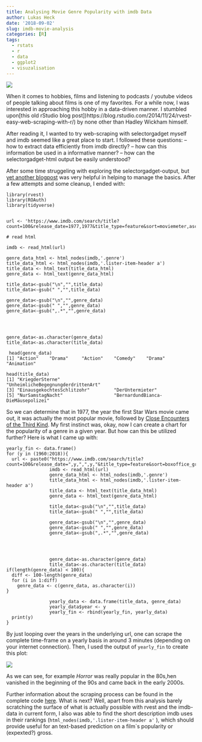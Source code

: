 ```yaml
---
title: Analysing Movie Genre Popularity with imdb Data
author: Lukas Heck
date: '2018-09-02'
slug: imdb-movie-analysis
categories: [R]
tags:
  - rstats
  - r
  - data
  - ggplot2
  - visuzalisation
---
```

![](https://raw.githubusercontent.com/heck1/blog/master/static/images/imdb2.png)



When it comes to hobbies, films and listening to podcasts / youtube videos of people talking about films is one of my favorites. For a while now, I was interested in approaching this hobby in a 
data-driven manner. I stumbled upon[this old rStudio blog post])https://blog.rstudio.com/2014/11/24/rvest-easy-web-scraping-with-r/) by none other than Hadley Wickham himself. 

After reading it, I wanted to try web-scraping with selectorgadget myself and imdb seemed 
like a great place to start. I followed these questions:
-- how to extract data efficiently from imdb directly?
-- how can this information be used in a informative manner?
-- how can the selectorgadget-html output be easily understood?

After some time struggeling with exploring the selectorgadget-output, but [yet another blogpost](https://rstudio-pubs-static.s3.amazonaws.com/266430_f3fd4660b2744751ab144aa130768a06.html) was very helpful in helping to manage the basics. After a few attempts and some cleanup, I ended with:


```{  message=FALSE }

library(rvest)
library(ROAuth)
library(tidyverse)


url <- 'https://www.imdb.com/search/title?count=100&release_date=1977,1977&title_type=feature&sort=moviemeter,asc'

# read html

imdb <- read_html(url)

genre_data_html <- html_nodes(imdb,'.genre')
title_data_html <- html_nodes(imdb,'.lister-item-header a')
title_data <- html_text(title_data_html)
genre_data <- html_text(genre_data_html)
                
title_data<-gsub("\n","",title_data)
title_data<-gsub(" ","",title_data)
                
genre_data<-gsub("\n","",genre_data)
genre_data<-gsub(" ","",genre_data)
genre_data<-gsub(",.*","",genre_data)
                
                
                
                
genre_data<-as.character(genre_data)
title_data<-as.character(title_data)

```

```
 head(genre_data)
[1] "Action"    "Drama"     "Action"    "Comedy"    "Drama"     "Animation"
```

```
head(title_data)
[1] "KriegderSterne"                    "UnheimlicheBegegnungderdrittenArt"
[3] "EinausgekochtesSchlitzohr"         "DerUntermieter"                   
[5] "NurSamstagNacht"                   "BernardundBianca-DieMäusepolizei" 
```

So we can determine that in 1977, the year the first Star Wars movie came out, it was actually the most popular movie, followed by [Close Encounters of the Third Kind](https://www.imdb.com/title/tt0075860/?ref_=adv_li_tt).
My first instinct was, okay, now I can create a chart for the popularity of a genre in a given year.
But how can this be utilized further? Here is what I came up with:


```
yearly_fin <- data.frame()
for (y in (1960:2018)){
  url <- paste0("https://www.imdb.com/search/title?count=100&release_date=",y,",",y,"&title_type=feature&sort=boxoffice_gross_us,asc")
                imdb <- read_html(url)
                genre_data_html <- html_nodes(imdb,'.genre')
                title_data_html <- html_nodes(imdb,'.lister-item-header a')
                title_data <- html_text(title_data_html)
                genre_data <- html_text(genre_data_html)
                
                title_data<-gsub("\n","",title_data)
                title_data<-gsub(" ","",title_data)
                
                genre_data<-gsub("\n","",genre_data)
                genre_data<-gsub(" ","",genre_data)
                genre_data<-gsub(",.*","",genre_data)
                
                
                
                
                genre_data<-as.character(genre_data)
                title_data<-as.character(title_data)
if(length(genre_data) < 100){
  diff <- 100-length(genre_data)
  for (i in 1:diff)
    genre_data <- c(genre_data, as.character(i))
}
                
                yearly_data <- data.frame(title_data, genre_data)
                yearly_data$year <- y
                yearly_fin <- rbind(yearly_fin, yearly_data)
  print(y)
}
```

By just looping over the years in the underlying url, one can scrape the complete time-frame on a yearly basis in around 3 minutes (depending on your internet connection). Then, I used the output of
```yearly_fin``` to create this plot:

![](https://raw.githubusercontent.com/heck1/blog/master/static/images/imdb2.png)

As we can see, for example _Horror_ was really popular in the 80s,hen vanished in the beginning of the 90s and came back in the early 2000s.

Further information about the scraping process can be found in the complete code [here](https://gist.github.com/heck1/6e69e87bf277fb12789ddfe202ba8670). 
What is next? Well, apart from this analysis barely scratching the surface of what is actually possible with rvest and the imdb-data in current form, I also was able to find the short description imdb uses in their rankings (```html_nodes(imdb,'.lister-item-header a'``` ), which should provide useful for an text-based prediction on a film`s popularity or (expexted?) gross.